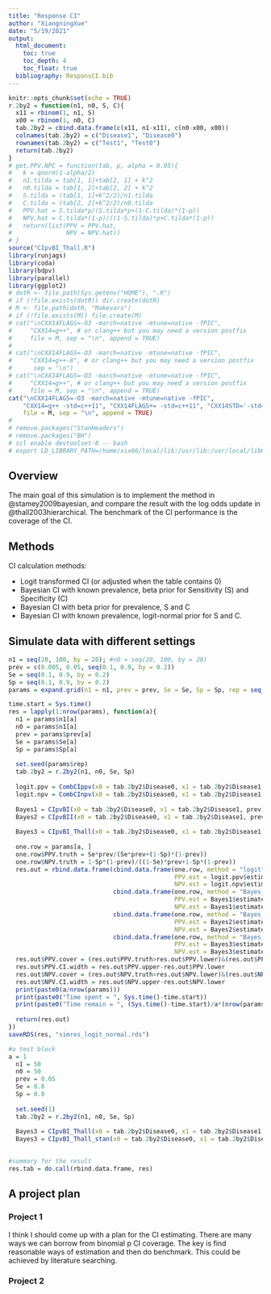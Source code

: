 ```yaml
---
title: "Response CI"
author: "XiangningXue"
date: "5/19/2021"
output: 
  html_document:
    toc: true
    toc_depth: 4
    toc_float: true
  bibliography: ResponsCI.bib
---
```


```r
knitr::opts_chunk$set(echo = TRUE)
r.2by2 = function(n1, n0, S, C){
  x11 = rbinom(1, n1, S)
  x00 = rbinom(1, n0, C)
  tab.2by2 = cbind.data.frame(c(x11, n1-x11), c(n0-x00, x00))
  colnames(tab.2by2) = c("Disease1", "Disease0")
  rownames(tab.2by2) = c("Test1", "Test0")
  return(tab.2by2)
}
# get.PPV.NPC = function(tab, p, alpha = 0.05){
#   k = qnorm(1-alpha/2)
#   n1.tilda = tab[1, 1]+tab[2, 1] + k^2
#   n0.tilda = tab[1, 2]+tab[2, 2] + k^2
#   S.tilda = (tab[1, 1]+k^2/2)/n1.tilda
#   C.tilda = (tab[2, 2]+k^2/2)/n0.tilda
#   PPV.hat = S.tilda*p/(S.tilda*p+(1-C.tilda)*(1-p))
#   NPV.hat = C.tilda*(1-p)/((1-S.tilda)*p+C.tilda*(1-p))
#   return(list(PPV = PPV.hat, 
#               NPV = NPV.hat))
# }
source("CIpvBI_Thall.R")
library(runjags)
library(coda)
library(bdpv)
library(parallel)
library(ggplot2)
# dotR <- file.path(Sys.getenv("HOME"), ".R")
# if (!file.exists(dotR)) dir.create(dotR)
# M <- file.path(dotR, "Makevars")
# if (!file.exists(M)) file.create(M)
# cat("\nCXX14FLAGS=-O3 -march=native -mtune=native -fPIC",
#     "CXX14=g++", # or clang++ but you may need a version postfix
#     file = M, sep = "\n", append = TRUE)
# 
# cat("\nCXX14FLAGS=-O3 -march=native -mtune=native -fPIC",
#     "CXX14=g++-8", # or clang++ but you may need a version postfix
#      sep = "\n")
# cat("\nCXX14FLAGS=-O3 -march=native -mtune=native -fPIC",
#     "CXX14=g++", # or clang++ but you may need a version postfix
#     file = M, sep = "\n", append = TRUE)
cat("\nCXX14FLAGS=-O3 -march=native -mtune=native -fPIC",
    "CXX14=g++ -std=c++11", "CXX14FLAGS+= -std=c++11", "CXX14STD='-std=c++11'", # or clang++ but you may need a version postfix
    file = M, sep = "\n", append = TRUE)
# 
# remove.packages("StanHeaders")
# remove.packages("BH")
# scl enable devtoolset-8 -- bash
# export LD_LIBRARY_PATH=/home/xix66/local/lib:/usr/lib:/usr/local/lib64:/usr/lib64
```

## Overview 

The main goal of this simulation is to implement the method in @stamey2009bayesian, and compare the result with the log odds update in @thall2003hierarchical. The benchmark of the CI performance is the coverage of the CI. 

## Methods 

CI calculation methods: 

  * Logit transformed CI (or adjusted when the table contains 0) <!-- use the bdpv::BDtest -->
  * Bayesian CI with known prevalence, beta prior for Sensitivity (S) and Specificity (C) <!-- use the bdpv::CIpvBI -->
  * Bayesian CI with beta prior for prevalence, S and C <!-- use the bdpv::CIpvBII --> 
  * Bayesian CI with known prevalence, logit-normal prior for S and C. 

## Simulate data with different settings

```r
n1 = seq(20, 100, by = 20); #n0 = seq(20, 100, by = 20)
prev = c(0.005, 0.05, seq(0.1, 0.9, by = 0.2)) 
Se = seq(0.1, 0.9, by = 0.2)
Sp = seq(0.1, 0.9, by = 0.2)
params = expand.grid(n1 = n1, prev = prev, Se = Se, Sp = Sp, rep = seq_len(1000))
```

```r
time.start = Sys.time()
res = lapply(1:nrow(params), function(a){
  n1 = params$n1[a]
  n0 = params$n1[a]
  prev = params$prev[a]
  Se = params$Se[a]
  Sp = params$Sp[a]
  
  set.seed(params$rep)
  tab.2by2 = r.2by2(n1, n0, Se, Sp)
  
  logit.ppv = CombCIppv(x0 = tab.2by2$Disease0, x1 = tab.2by2$Disease1, prev, conf.level = 0.95, alternative = "two.sided")
  logit.npv = CombCInpv(x0 = tab.2by2$Disease0, x1 = tab.2by2$Disease1, prev, conf.level = 0.95, alternative = "two.sided")
  
  Bayes1 = CIpvBI(x0 = tab.2by2$Disease0, x1 = tab.2by2$Disease1, prev)
  Bayes2 = CIpvBII(x0 = tab.2by2$Disease0, x1 = tab.2by2$Disease1, prev, xpr = c(ceiling(500*prev), ceiling(500*(1-prev))))
  
  Bayes3 = CIpvBI_Thall(x0 = tab.2by2$Disease0, x1 = tab.2by2$Disease1, prev)
  
  one.row = params[a, ]
  one.row$PPV.truth = Se*prev/(Se*prev+(1-Sp)*(1-prev))
  one.row$NPV.truth = 1-Sp*(1-prev)/((1-Se)*prev+1-Sp*(1-prev))
  res.out = rbind.data.frame(cbind.data.frame(one.row, method = "logit", 
                                              PPV.est = logit.ppv$estimate, PPV.lower = logit.ppv$conf.int[1], PPV.upper = logit.ppv$conf.int[2], 
                                              NPV.est = logit.npv$estimate, NPV.lower = logit.npv$conf.int[1], NPV.upper = logit.npv$conf.int[2]), 
                             cbind.data.frame(one.row, method = "Bayes_beta_known_prev", 
                                              PPV.est = Bayes1$estimate["PPV"], PPV.lower = Bayes1$conf.int["PPV", 1], PPV.upper = Bayes1$conf.int["PPV", 2],
                                              NPV.est = Bayes1$estimate["NPV"], NPV.lower = Bayes1$conf.int["NPV", 1], NPV.upper = Bayes1$conf.int["NPV", 2]), 
                             cbind.data.frame(one.row, method = "Bayes_beta_unknown_prev", 
                                              PPV.est = Bayes2$estimate["PPV"], PPV.lower = Bayes2$conf.int["PPV", 1], PPV.upper = Bayes2$conf.int["PPV", 2],
                                              NPV.est = Bayes2$estimate["NPV"], NPV.lower = Bayes2$conf.int["NPV", 1], NPV.upper = Bayes2$conf.int["NPV", 2]), 
                             cbind.data.frame(one.row, method = "Bayes_logit_norm", 
                                              PPV.est = Bayes3$estimate["PPV"], PPV.lower = Bayes3$conf.int["PPV", 1], PPV.upper = Bayes3$conf.int["PPV", 2],
                                              NPV.est = Bayes3$estimate["NPV"], NPV.lower = Bayes3$conf.int["NPV", 1], NPV.upper = Bayes3$conf.int["NPV", 2]))
  res.out$PPV.cover = (res.out$PPV.truth>res.out$PPV.lower)&(res.out$PPV.truth<res.out$PPV.upper)
  res.out$PPV.CI.width = res.out$PPV.upper-res.out$PPV.lower
  res.out$NPV.cover = (res.out$NPV.truth>res.out$NPV.lower)&(res.out$NPV.truth<res.out$NPV.upper)
  res.out$NPV.CI.width = res.out$NPV.upper-res.out$NPV.lower
  print(paste0(a/nrow(params)))
  print(paste0("Time spent = ", Sys.time()-time.start))
  print(paste0("Time remain = ", (Sys.time()-time.start)/a*(nrow(params)-a)))
  
  return(res.out)
})
saveRDS(res, "simres_logit_normal.rds")
```

```r
#a test block
a = 1
  n1 = 50
  n0 = 50
  prev = 0.05
  Se = 0.8
  Sp = 0.8
  
  set.seed(1)
  tab.2by2 = r.2by2(n1, n0, Se, Sp)
  
  Bayes3 = CIpvBI_Thall(x0 = tab.2by2$Disease0, x1 = tab.2by2$Disease1, prev)
  Bayes3 = CIpvBI_Thall_stan(x0 = tab.2by2$Disease0, x1 = tab.2by2$Disease1, prev)
  
```


```r
#summary for the result 
res.tab = do.call(rbind.data.frame, res)


```

## A project plan

### Project 1

I think I should come up with a plan for the CI estimating. There are many ways we can borrow from binomial p CI coverage. The key is find reasonable ways of estimation and then do benchmark. This could be achieved by literature searching. 

### Project 2
